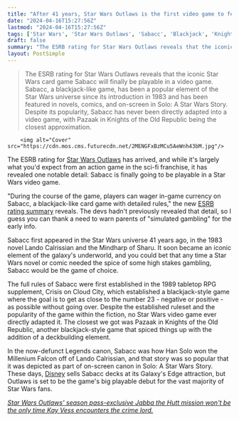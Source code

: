 ```yaml
---
title: "After 41 years, Star Wars Outlaws is the first video game to feature the franchise's iconic but nearly abandoned card game"
date: "2024-04-16T15:27:56Z"
lastmod: "2024-04-16T15:27:56Z"
tags: ['Star Wars', 'Star Wars Outlaws', 'Sabacc', 'Blackjack', 'Knights of the Old Republic', 'Pazaak', 'Legends', 'Han Solo', 'Millennium Falcon', 'Lando Calrissian', 'Solo: A Star Wars Story', 'Disney', "Galaxy's Edge"]
draft: false
summary: "The ESRB rating for Star Wars Outlaws reveals that the iconic Star Wars card game Sabacc will finally be playable in a video game. Sabacc, a blackjack-like game, has been a popular element of the Star Wars universe since its introduction in 1983 and has been featured in novels, comics, and on-screen in Solo: A Star Wars Story. Despite its popularity, Sabacc has never been directly adapted into a video game, with Pazaak in Knights of the Old Republic being the closest approximation."
layout: PostSimple
---
```

> The ESRB rating for Star Wars Outlaws reveals that the iconic Star Wars card game Sabacc will finally be playable in a video game. Sabacc, a blackjack-like game, has been a popular element of the Star Wars universe since its introduction in 1983 and has been featured in novels, comics, and on-screen in Solo: A Star Wars Story. Despite its popularity, Sabacc has never been directly adapted into a video game, with Pazaak in Knights of the Old Republic being the closest approximation.


        <img alt="Cover" src="https://cdn.mos.cms.futurecdn.net/2MENGFxBzMCu5AeWnh43bM.jpg"/>
        
The ESRB rating for [Star Wars Outlaws](https://www.gamesradar.com/star-wars-outlaws-guide/) has arrived, and while it's largely what you'd expect from an action game in the sci-fi franchise, it has revealed one notable detail: Sabacc is finally going to be playable in a Star Wars video game.

"During the course of the game, players can wager in-game currency on Sabacc, a blackjack-like card game with detailed rules," the new [ESRB rating summary](https://www.esrb.org/ratings/39874/star-wars-outlaws/) reveals. The devs hadn't previously revealed that detail, so I guess you can thank a need to warn parents of "simulated gambling" for the early info.

Sabacc first appeared in the Star Wars universe 41 years ago, in the 1983 novel Lando Calrissian and the Mindharp of Sharu. It soon became an iconic element of the galaxy's underworld, and you could bet that any time a Star Wars novel or comic needed the spice of some high stakes gambling, Sabacc would be the game of choice.

The full rules of Sabacc were first established in the 1989 tabletop RPG supplement, Crisis on Cloud City, which established a blackjack-style game where the goal is to get as close to the number 23 - negative or positive - as possible without going over. Despite the established ruleset and the popularity of the game within the fiction, no Star Wars video game ever directly adapted it. The closest we got was Pazaak in Knights of the Old Republic, another blackjack-style game that spiced things up with the addition of a deckbuilding element.

In the now-defunct Legends canon, Sabacc was how Han Solo won the Millenium Falcon off of Lando Calrissian, and that story was so popular that it was depicted as part of on-screen canon in Solo: A Star Wars Story. These days, [Disney](https://www.gamesradar.com/uk/tag/disney/) sells Sabacc decks at its Galaxy's Edge attraction, but Outlaws is set to be the game's big playable debut for the vast majority of Star Wars fans.

[<em>Star Wars Outlaws' season pass-exclusive Jabba the Hutt mission won't be the only time Kay Vess encounters the crime lord.</em>](https://www.gamesradar.com/star-wars-outlaws-season-pass-exclusive-jabba-the-hutt-mission-wont-be-the-only-time-kay-vess-encounters-the-crime-lord/)
        